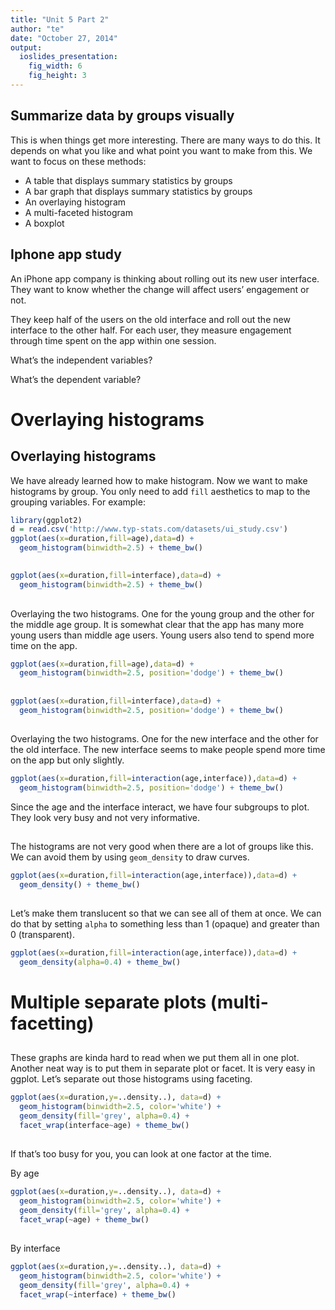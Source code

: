 ```yaml
---
title: "Unit 5 Part 2"
author: "te"
date: "October 27, 2014"
output: 
  ioslides_presentation:
    fig_width: 6
    fig_height: 3
---
```


## Summarize data by groups visually
This is when things get more interesting. There are many ways to do this. It depends on what you like and what point you want to make from this. We want to focus on these methods:

* A table that displays summary statistics by groups
* A bar graph that displays summary statistics by groups
* An overlaying histogram 
* A multi-faceted histogram 
* A boxplot 


## Iphone app study

An iPhone app company is thinking about rolling out its new user interface. They want to know whether the change will affect users’ engagement or not. 

They keep half of the users on the old interface and roll out the new interface to the other half. For each user, they measure engagement through time spent on the app within one session. 

What's the independent variables?

What's the dependent variable?


# Overlaying histograms

## Overlaying histograms
We have already learned how to make histogram. Now we want to make histograms by group. 
You only need to add ``fill`` aesthetics to map to the grouping variables. For example:

```r
library(ggplot2)
d = read.csv('http://www.typ-stats.com/datasets/ui_study.csv')
ggplot(aes(x=duration,fill=age),data=d) + 
  geom_histogram(binwidth=2.5) + theme_bw()
```

##

```r
ggplot(aes(x=duration,fill=interface),data=d) + 
  geom_histogram(binwidth=2.5) + theme_bw()
```

##

Overlaying the two histograms. One for the young group and the other for the middle age group.
It is somewhat clear that the app has many more young users than middle age users. 
Young users also tend to spend more time on the app.

```r
ggplot(aes(x=duration,fill=age),data=d) + 
  geom_histogram(binwidth=2.5, position='dodge') + theme_bw()
```

##

```r
ggplot(aes(x=duration,fill=interface),data=d) + 
  geom_histogram(binwidth=2.5, position='dodge') + theme_bw()
```

##

Overlaying the two histograms. One for the new interface and the other for the old interface.
The new interface seems to make people spend more time on the app but only slightly.

```r
ggplot(aes(x=duration,fill=interaction(age,interface)),data=d) + 
  geom_histogram(binwidth=2.5, position='dodge') + theme_bw()
```

Since the age and the interface interact, we have four subgroups to plot. 
They look very busy and not very informative. 

##
The histograms are not very good when there are a lot of groups like this. We can avoid them by using ``geom_density`` to draw curves.

```r
ggplot(aes(x=duration,fill=interaction(age,interface)),data=d) + 
  geom_density() + theme_bw()
```

##
Let's make them translucent so that we can see all of them at once. 
We can do that by setting ``alpha`` to something less than 1 (opaque) and greater than 0 (transparent).

```r
ggplot(aes(x=duration,fill=interaction(age,interface)),data=d) + 
  geom_density(alpha=0.4) + theme_bw()
```

# Multiple separate plots (multi-facetting)

##

These graphs are kinda hard to read when we put them all in one plot.
Another neat way is to put them in separate plot or facet. It is very easy in ggplot. 
Let's separate out those histograms using faceting.

```r
ggplot(aes(x=duration,y=..density..), data=d) + 
  geom_histogram(binwidth=2.5, color='white') +
  geom_density(fill='grey', alpha=0.4) + 
  facet_wrap(interface~age) + theme_bw()
```

##

If that's too busy for you, you can look at one factor at the time.

By age 

```r
ggplot(aes(x=duration,y=..density..), data=d) + 
  geom_histogram(binwidth=2.5, color='white') +
  geom_density(fill='grey', alpha=0.4) + 
  facet_wrap(~age) + theme_bw()
```

## 

By interface

```r
ggplot(aes(x=duration,y=..density..), data=d) + 
  geom_histogram(binwidth=2.5, color='white') +
  geom_density(fill='grey', alpha=0.4) + 
  facet_wrap(~interface) + theme_bw()
```


